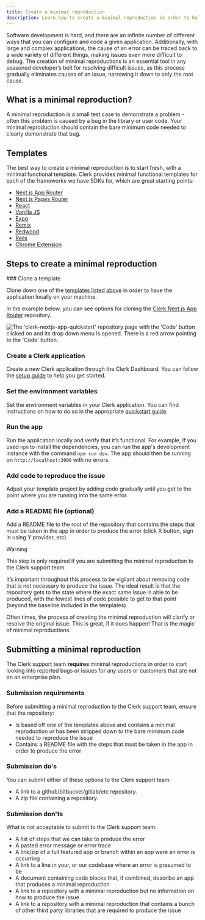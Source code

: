 ```yaml
---
title: Create a minimal reproduction
description: Learn how to create a minimal reproduction in order to help the Clerk Support team debug and resolve issues specific to your application.
---
```


Software development is hard, and there are an infinite number of different ways that you can configure and code a given application. Additionally, with large and complex applications, the cause of an error can be traced back to a wide variety of different things, making issues even more difficult to debug. The creation of minimal reproductions is an essential tool in any seasoned developer’s belt for resolving difficult issues, as this process gradually eliminates causes of an issue, narrowing it down to only the root cause.

## What is a minimal reproduction?

A minimal reproduction is a small test case to demonstrate a problem - often this problem is caused by a bug in the library or user code. Your minimal reproduction should contain the bare minimum code needed to clearly demonstrate that bug.

## Templates

The best way to create a minimal reproduction is to start fresh, with a minimal functional template. Clerk provides minimal functional templates for each of the frameworks we have SDKs for, which are great starting points:

- [Next.js App Router](https://github.com/clerk/clerk-nextjs-app-quickstart)
- [Next.js Pages Router](https://github.com/clerk/clerk-nextjs-pages-quickstart)
- [React](https://github.com/clerkinc/clerk-react-starter)
- [Vanilla JS](https://github.com/clerkinc/clerk-js-starter)
- [Expo](https://github.com/clerkinc/clerk-expo-starter)
- [Remix](https://github.com/clerk/clerk-remix-v2)
- [Redwood](https://github.com/clerkinc/clerk-redwood-starter)
- [Rails](https://github.com/clerkinc/clerk-rails-starter)
- [Chrome Extension](https://github.com/clerkinc/clerk-chrome-extension-starter)

## Steps to create a minimal reproduction

<Steps>
  ### Clone a template

  Clone down one of the [templates listed above](#templates) in order to have the application locally on your machine.

  In the example below, you can see options for cloning the [Clerk Next.js App Router](https://github.com/clerk/clerk-nextjs-app-quickstart) repository.

  ![The 'clerk-nextjs-app-quickstart' repository page with the 'Code' button clicked on and its drop down menu is opened. There is a red arrow pointing to the 'Code' button.](/docs/images/troubleshooting/how-to-clone.webp)

  ### Create a Clerk application

  Create a new Clerk application through the Clerk Dashboard. You can follow the [setup guide](/docs/quickstarts/setup-clerk) to help you get started.

  ### Set the environment variables

  Set the environment variables in your Clerk application. You can find instructions on how to do so in the appropriate [quickstart guide](/docs/quickstarts/overview).

  ### Run the app

  Run the application locally and verify that it’s functional. For example, if you used `npm` to install the dependencies, you can run the app's development instance with the command `npm run dev`. The app should then be running on `http://localhost:3000` with no errors.

  ### Add code to reproduce the issue

  Adjust your template project by adding code gradually until you get to the point where you are running into the same error.

  ### Add a README file (optional)

  Add a README file to the root of the repository that contains the steps that must be taken in the app in order to produce the error (click X button, sign in using Y provider, etc).

  > [!WARNING]
  > This step is only required if you are submitting the minimal reproduction to the Clerk support team.
</Steps>

It’s important throughout this process to be vigilant about removing code that is not necessary to produce the issue. The ideal result is that the repository gets to the state where the exact same issue is able to be produced, with the fewest lines of code possible to get to that point (beyond the baseline included in the templates).

Often times, the process of creating the minimal reproduction will clarify or resolve the original issue. This is great, if it does happen! That is the magic of minimal reproductions.

## Submitting a minimal reproduction

The Clerk support team **requires** minimal reproductions in order to start looking into reported bugs or issues for any users or customers that are not on an enterprise plan.

### Submission requirements

Before submitting a minimal reproduction to the Clerk support team, ensure that the repository:

- Is based off one of the templates above and contains a minimal reproduction _or_ has been stripped down to the bare minimum code needed to reproduce the issue
- Contains a README file with the steps that must be taken in the app in order to produce the error

### Submission do's

You can submit either of these options to the Clerk support team:

- A link to a github/bitbucket/gitlab/etc repository.
- A zip file containing a repository.

### Submission don'ts

What is not acceptable to submit to the Clerk support team:

- A list of steps that we can take to produce the error
- A pasted error message or error trace
- A link/zip of a full featured app or branch within an app were an error is occurring
- A link to a line in your, or our codebase where an error is presumed to be
- A document containing code blocks that, if combined, describe an app that produces a minimal reproduction
- A link to a repository with a minimal reproduction but no information on how to produce the issue
- A link to a repository with a minimal reproduction that contains a bunch of other third party libraries that are required to produce the issue
